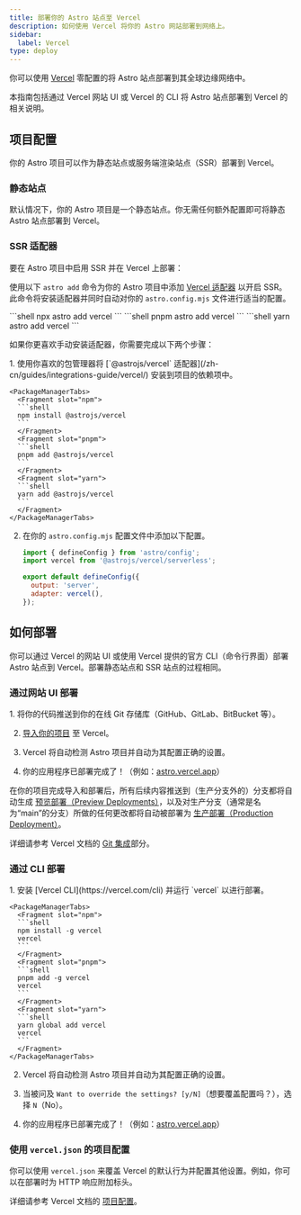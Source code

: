 ```yaml
---
title: 部署你的 Astro 站点至 Vercel
description: 如何使用 Vercel 将你的 Astro 网站部署到网络上。
sidebar:
  label: Vercel
type: deploy
---
```


你可以使用 [Vercel](http://vercel.com/) 零配置的将 Astro 站点部署到其全球边缘网络中。

本指南包括通过 Vercel 网站 UI 或 Vercel 的 CLI 将 Astro 站点部署到 Vercel 的相关说明。

## 项目配置

你的 Astro 项目可以作为静态站点或服务端渲染站点（SSR）部署到 Vercel。

### 静态站点

默认情况下，你的 Astro 项目是一个静态站点。你无需任何额外配置即可将静态 Astro 站点部署到 Vercel。

### SSR 适配器

要在 Astro 项目中启用 SSR 并在 Vercel 上部署：

使用以下 `astro add` 命令为你的 Astro 项目中添加 [Vercel 适配器](/zh-cn/guides/integrations-guide/vercel/) 以开启 SSR。此命令将安装适配器并同时自动对你的 `astro.config.mjs` 文件进行适当的配置。

<PackageManagerTabs>
  <Fragment slot="npm">
  ```shell
  npx astro add vercel
  ```
  </Fragment>
  <Fragment slot="pnpm">
  ```shell
  pnpm astro add vercel
  ```
  </Fragment>
  <Fragment slot="yarn">
  ```shell
  yarn astro add vercel
  ```
  </Fragment>
</PackageManagerTabs>

如果你更喜欢手动安装适配器，你需要完成以下两个步骤：

<Steps>
1. 使用你喜欢的包管理器将 [`@astrojs/vercel` 适配器](/zh-cn/guides/integrations-guide/vercel/) 安装到项目的依赖项中。

    <PackageManagerTabs>
      <Fragment slot="npm">
      ```shell
      npm install @astrojs/vercel
      ```
      </Fragment>
      <Fragment slot="pnpm">
      ```shell
      pnpm add @astrojs/vercel
      ```
      </Fragment>
      <Fragment slot="yarn">
      ```shell
      yarn add @astrojs/vercel
      ```
      </Fragment>
    </PackageManagerTabs>

2. 在你的 `astro.config.mjs` 配置文件中添加以下配置。

    ```js title="astro.config.mjs" ins={2, 5-6}
    import { defineConfig } from 'astro/config';
    import vercel from '@astrojs/vercel/serverless';

    export default defineConfig({
      output: 'server',
      adapter: vercel(),
    });
    ```
</Steps>

## 如何部署

你可以通过 Vercel 的网站 UI 或使用 Vercel 提供的官方 CLI（命令行界面）部署 Astro 站点到 Vercel。部署静态站点和 SSR 站点的过程相同。

### 通过网站 UI 部署

<Steps>
1. 将你的代码推送到你的在线 Git 存储库（GitHub、GitLab、BitBucket 等）。

2. [导入你的项目](https://vercel.com/new) 至 Vercel。

3. Vercel 将自动检测 Astro 项目并自动为其配置正确的设置。

4. 你的应用程序已部署完成了！（例如：[astro.vercel.app](https://astro.vercel.app/)）
</Steps>

在你的项目完成导入和部署后，所有后续内容推送到（生产分支外的）分支都将自动生成 [预览部署（Preview Deployments）](https://vercel.com/docs/concepts/deployments/environments#preview)，以及对生产分支（通常是名为“main”的分支）所做的任何更改都将自动被部署为 [生产部署（Production Deployment）](https://vercel.com/docs/concepts/deployments/environments#production)。

<ReadMore>详细请参考 Vercel 文档的 [Git 集成](https://vercel.com/docs/concepts/git)部分。</ReadMore>

### 通过 CLI 部署

<Steps>
1. 安装 [Vercel CLI](https://vercel.com/cli) 并运行 `vercel` 以进行部署。

    <PackageManagerTabs>
      <Fragment slot="npm">
      ```shell
      npm install -g vercel
      vercel
      ```
      </Fragment>
      <Fragment slot="pnpm">
      ```shell
      pnpm add -g vercel
      vercel
      ```
      </Fragment>
      <Fragment slot="yarn">
      ```shell
      yarn global add vercel
      vercel
      ```
      </Fragment>
    </PackageManagerTabs>

2. Vercel 将自动检测 Astro 项目并自动为其配置正确的设置。

3. 当被问及 `Want to override the settings? [y/N]`（想要覆盖配置吗？），选择 `N`（No）。

4. 你的应用程序已部署完成了！（例如：[astro.vercel.app](https://astro.vercel.app/)）
</Steps>

### 使用 `vercel.json` 的项目配置

你可以使用 `vercel.json` 来覆盖 Vercel 的默认行为并配置其他设置。例如，你可以在部署时为 HTTP 响应附加标头。

<ReadMore>详细请参考 Vercel 文档的 [项目配置](https://vercel.com/docs/project-configuration)。</ReadMore>
